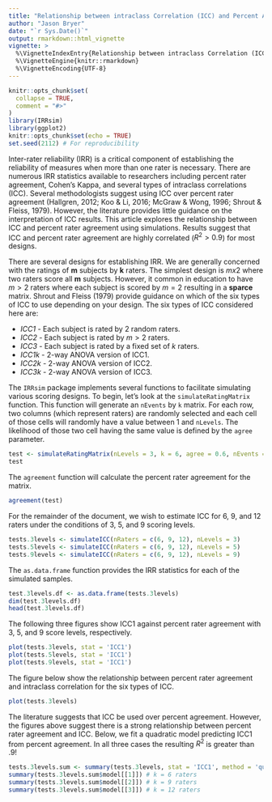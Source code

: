 ```yaml
---
title: "Relationship between intraclass Correlation (ICC) and Percent Agreement"
author: "Jason Bryer"
date: "`r Sys.Date()`"
output: rmarkdown::html_vignette
vignette: >
  %\VignetteIndexEntry{Relationship between intraclass Correlation (ICC) and Percent Agreement}
  %\VignetteEngine{knitr::rmarkdown}
  %\VignetteEncoding{UTF-8}
---
```


```r
knitr::opts_chunk$set(
  collapse = TRUE,
  comment = "#>"
)
library(IRRsim)
library(ggplot2)
knitr::opts_chunk$set(echo = TRUE)
set.seed(2112) # For reproducibility
```

Inter-rater reliability (IRR) is a critical component of establishing the reliability of measures when more than one rater is necessary. There are numerous IRR statistics available to researchers including percent rater agreement, Cohen's Kappa, and several types of intraclass correlations (ICC). Several methodologists suggest using ICC over percent rater agreement (Hallgren, 2012; Koo & Li, 2016; McGraw & Wong, 1996; Shrout & Fleiss, 1979). However, the literature provides little guidance on the interpretation of ICC results. This article explores the relationship between ICC and percent rater agreement using simulations. Results suggest that ICC and percent rater agreement are highly correlated ($R^2 > 0.9$) for most designs.



There are several designs for establishing IRR. We are generally concerned with the ratings of **m** subjects by **k** raters. The simplest design is $m x 2$ where two raters score all **m** subjects. However, it common in education to have $m > 2$ raters where each subject is scored by $m = 2$ resulting in a **sparce** matrix. Shrout and Fleiss (1979) provide guidance on which of the six types of ICC to use depending on your design. The six types of ICC considered here are:

* *ICC1* - Each subject is rated by 2 random raters.
* *ICC2* - Each subject is rated by $m > 2$ raters.
* *ICC3* - Each subject is rated by a fixed set of *k* raters.
* *ICC1k* - 2-way ANOVA version of ICC1.
* *ICC2k* - 2-way ANOVA version of ICC2.
* *ICC3k* - 2-way ANOVA version of ICC3.

The `IRRsim` package implements several functions to facilitate simulating various scoring designs. To begin, let's look at the `simulateRatingMatrix` function. This function will generate an `nEvents` by `k` matrix. For each row, two columns (which represent raters) are randomly selected and each cell of those cells will randomly have a value between 1 and `nLevels`. The likelihood of those two cell having the same value is defined by the `agree` parameter.

```r
test <- simulateRatingMatrix(nLevels = 3, k = 6, agree = 0.6, nEvents = 10)
test
```

The `agreement` function will calculate the percent rater agreement for the matrix. 

```r
agreement(test)
```

For the remainder of the document, we wish to estimate ICC for 6, 9, and 12 raters under the conditions of 3, 5, and 9 scoring levels.

```r
tests.3levels <- simulateICC(nRaters = c(6, 9, 12), nLevels = 3)
tests.5levels <- simulateICC(nRaters = c(6, 9, 12), nLevels = 5)
tests.9levels <- simulateICC(nRaters = c(6, 9, 12), nLevels = 9)
```

The `as.data.frame` function provides the IRR statistics for each of the simulated samples.

```r
test.3levels.df <- as.data.frame(tests.3levels)
dim(test.3levels.df)
head(test.3levels.df)
```


The following three figures show ICC1 against percent rater agreement with 3, 5, and 9 score levels, respectively.

```r
plot(tests.3levels, stat = 'ICC1')
plot(tests.5levels, stat = 'ICC1')
plot(tests.9levels, stat = 'ICC1')
```

The figure below show the relationship between percent rater agreement and intraclass correlation for the six types of ICC.

```r
plot(tests.3levels)
```

The literature suggests that ICC be used over percent agreement. However, the figures above suggest there is a strong relationship between percent rater agreement and ICC. Below, we fit a quadratic model predicting ICC1 from percent agreement. In all three cases the resulting $R^2$ is greater than .9!

```r
tests.3levels.sum <- summary(tests.3levels, stat = 'ICC1', method = 'quadratic')
summary(tests.3levels.sum$model[[1]]) # k = 6 raters
summary(tests.3levels.sum$model[[2]]) # k = 9 raters
summary(tests.3levels.sum$model[[3]]) # k = 12 raters
```
